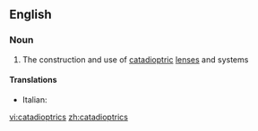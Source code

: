 ==English==

===Noun===
{{en-noun|-}}

# {{label|en|optics}} The construction and use of [[catadioptric]] [[lens]]es and systems

====Translations====
{{trans-top|construction and use of catadioptric lenses and systems}}
* Italian: {{t|it|catadiottrica|f}}
{{trans-mid}}

{{trans-bottom}}

[[vi:catadioptrics]]
[[zh:catadioptrics]]